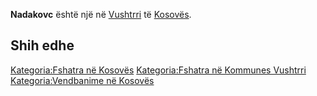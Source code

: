 {{Fshat në 
 | Emri                = Nadakovc
 | EmriAlt                = 
 | NAME_SHORT_FORM=      
 | NAME_GENERIC=      
 | NAME_SORT_NAME_RO=      NADAKOVC
 | FULL_NAME_RO = Nadakovc
 | FULL_NAME_ND_RO=Nadakovc
 | SORT_NAME_RG=NADAKOVC
 | FULL_NAME_RG=Nadakovc
 | FULL_NAME_ND_RG=Nadakovc
 | SRP_NAME_SHORT_FORM=      
 | SRP_NAME_GENERIC=      
 | SRP_NAME_SORT_NAME_RO=      
 | SRP_FULL_NAME_RO = 
 | SRP_FULL_NAME_ND_RO=
 | SRP_SORT_NAME_RG=
 | SRP_FULL_NAME_RG=
 | SRP_FULL_NAME_ND_RG=
 | Emri (Rasa dhanore) = 
 | Figura              = 
 | Shteti              = Kosovo
 | Komuna              = Vushtrri
 | Kodi postar         = 
 | Sipërfaqja          = 

 | Popullsia           = 

 | Regj. i popullsisë  = 
 | Dend. e popullsisë  = 
 | Faqja zyrtare       = 
 <!--- Koordinatat ----> 
 | Gjerësia            = 42.793912
 | Gjatësia            = 21.001524
 | Lartësia            = 
}}
'''Nadakovc''' është një [[]] në [[Vushtrri]] të [[Kosovës]].

<!-- == Gjeografia == -->
<!-- == Historia == -->
<!-- == Demografia == -->
== Shih edhe ==
{{Komuna Vushtrri}}
{{Kosovo-Administrata-Cung}}

[[Kategoria:Fshatra në Kosovës]]
[[Kategoria:Fshatra në Kommunes Vushtrri]]
[[Kategoria:Vendbanime në Kosovës]]